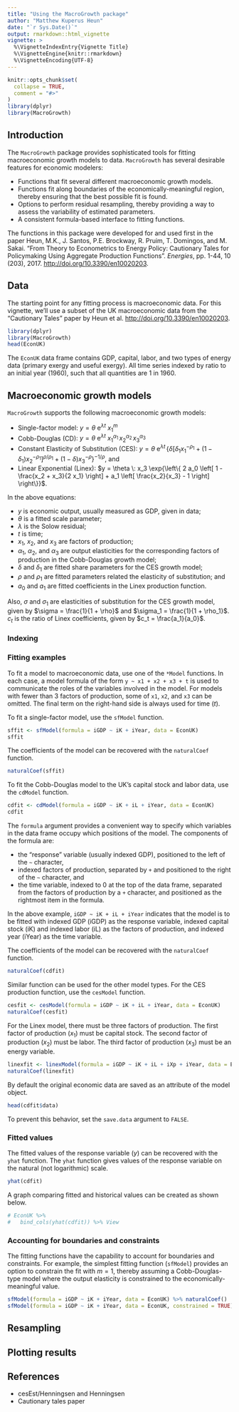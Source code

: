 ```yaml
---
title: "Using the MacroGrowth package"
author: "Matthew Kuperus Heun"
date: "`r Sys.Date()`"
output: rmarkdown::html_vignette
vignette: >
  %\VignetteIndexEntry{Vignette Title}
  %\VignetteEngine{knitr::rmarkdown}
  %\VignetteEncoding{UTF-8}
---
```


```r
knitr::opts_chunk$set(
  collapse = TRUE,
  comment = "#>"
)
library(dplyr)
library(MacroGrowth)
```

## Introduction

The `MacroGrowth` package provides sophisticated tools for fitting macroeconomic 
growth models to data.
`MacroGrowth` has several desirable features for economic modelers:

* Functions that fit several different macroeconomic growth models.
* Functions fit along 
boundaries of the economically-meaningful region, 
thereby ensuring that the best possible fit is found.
* Options to perform residual resampling, 
thereby providing a way to assess the variability of estimated parameters.
* A consistent formula-based interface to fitting functions.

The functions in this package were developed for and used first in the paper
Heun, M.K., J. Santos, P.E. Brockway, R. Pruim, T. Domingos, and M. Sakai.
"From Theory to Econometrics to Energy Policy: 
Cautionary Tales for Policymaking Using Aggregate Production Functions".
*Energies*, pp. 1-44, 10 (203), 2017.
<http://doi.org/10.3390/en10020203>.

## Data

The starting point for any fitting process is macroeconomic data.
For this vignette, we'll use a subset of the UK macroeconomic data 
from the "Cautionary Tales" paper by Heun et al. <http://doi.org/10.3390/en10020203>.

```r
library(dplyr)
library(MacroGrowth)
head(EconUK)
```

The `EconUK` data frame contains 
GDP, capital, labor, and two types of energy data
(primary exergy and useful exergy). 
All time series indexed by ratio to an initial year (1960),
such that all quantities are 1 in 1960.

## Macroeconomic growth models

`MacroGrowth` supports the following macroeconomic growth models:

* Single-factor model: $y = \theta \: \mathrm{e}^{\lambda t} \: x_1^m$
* Cobb-Douglas (CD): $y = \theta \: \mathrm{e}^{\lambda t} \: 
                          x_1^{\alpha_1} \, x_2^{\alpha_2} \, x_3^{\alpha_3}$
* Constant Elasticity of Substitution (CES):
          $y = \theta \: \mathrm{e}^{\lambda t} \, \left\{\delta \left[\delta_1 x_1^{-\rho_1}
                + (1-\delta_1)x_2^{-\rho_1} \right]^{\rho/\rho_1}
                + (1-\delta) x_3^{-\rho} \right\}^{-1/\rho}$, and 
* Linear Exponential (Linex): 
          $y = \theta \: x_3 \exp{\left\{ 2 a_0 \left[ 1 - \frac{x_2 + x_3}{2 x_1} \right] + 
                      a_1 \left[ \frac{x_2}{x_3} - 1 \right] \right\}}$.

In the above equations:

* $y$ is economic output, usually measured as GDP, given in data;
* $\theta$ is a fitted scale parameter;
* $\lambda$ is the Solow residual;
* $t$ is time;
* $x_1$, $x_2$, and $x_3$ are factors of production;
* $\alpha_1$, $\alpha_2$, and $\alpha_3$ are output elasticities 
for the corresponding factors of production
in the Cobb-Douglas growth model;
* $\delta$ and $\delta_1$ are fitted share parameters for the CES growth model;
* $\rho$ and $\rho_1$ are fitted parameters related the elasticity of substitution; and
* $a_0$ and $a_1$ are fitted coefficients in the Linex production function.

Also, 
$\sigma$ and $\sigma_1$ are elasticities of substitution for the CES growth model,
given by
$\sigma = \frac{1}{1 + \rho}$ and $\sigma_1 = \frac{1}{1 + \rho_1}$.
$c_t$ is the ratio of Linex coefficients,
given by 
$c_t = \frac{a_1}{a_0}$.


### Indexing



### Fitting examples

To fit a model to macroeconomic data, use one of the `*Model` functions.
In each case, a model formula of the form `y ~ x1 + x2 + x3 + t` 
is used to communicate  the roles of the variables involved in the model.
For models with fewer than 3 factors of production, some of `x1`, `x2`, and `x3` can
be omitted.  The final term on the right-hand side is always used for time ($t$).

To fit a single-factor model, use the `sfModel` function.

```r
sffit <- sfModel(formula = iGDP ~ iK + iYear, data = EconUK)
sffit
```

The coefficients of the model can be recovered with the `naturalCoef` function.

```r
naturalCoef(sffit)
```


To fit the Cobb-Douglas model to the UK's capital stock and labor data,
use the `cdModel` function.

```r
cdfit <- cdModel(formula = iGDP ~ iK + iL + iYear, data = EconUK)
cdfit
```
The `formula` argument provides a convenient way to specify which variables in the data frame
occupy which positions of the model.
The components of the formula are: 

* the "response" variable (usually indexed GDP), positioned to the left of the `~` character,
* indexed factors of production, separated by `+` and positioned to the right of the `~` character,
and  
* the time variable, indexed to 0 at the top of the data frame,
separated from the factors of production by a `+` character, and 
positioned as the rightmost item in the formula. 

In the above example, `iGDP ~ iK + iL + iYear` indicates that
the model is to be fitted with 
indexed GDP (iGDP) as the response variable,
indexed capital stock (iK) and indexed labor (iL) as the factors of production, and
indexed year (iYear) as the time variable.

The coefficients of the model can be recovered with the `naturalCoef` function.

```r
naturalCoef(cdfit)
```

Similar function can be used for the other model types. 
For the CES production function, use the `cesModel` function.

```r
cesfit <- cesModel(formula = iGDP ~ iK + iL + iYear, data = EconUK)
naturalCoef(cesfit)
```

For the Linex model, 
there must be three factors of production.
The first factor of production ($x_1$) must be capital stock.
The second factor of production ($x_2$) must be labor.
The third factor of production ($x_3$) must be an energy variable.

```r
linexfit <- linexModel(formula = iGDP ~ iK + iL + iXp + iYear, data = EconUK)
naturalCoef(linexfit)
```

By default the original economic data are saved 
as an attribute of the model object.

```r
head(cdfit$data)
```
To prevent this behavior, set the `save.data` argument to `FALSE`.


### Fitted values

The fitted values of the response variable ($y$) can be recovered with the `yhat` function.
The `yhat` function gives values of the response variable 
on the natural (not logarithmic) scale.

```r
yhat(cdfit)
```

A graph comparing fitted and historical values can be created as shown below.

```r
# EconUK %>% 
#   bind_cols(yhat(cdfit)) %>% View

```


### Accounting for boundaries and constraints

The fitting functions have the capability to account for boundaries and constraints.
For example, the simplest fitting function (`sfModel`)
provides an option to constrain the fit with $m = 1$,
thereby assuming a Cobb-Douglas-type model where the output elasticity 
is constrained to the economically-meaningful value.

```r
sfModel(formula = iGDP ~ iK + iYear, data = EconUK) %>% naturalCoef()
sfModel(formula = iGDP ~ iK + iYear, data = EconUK, constrained = TRUE) %>% naturalCoef()
```

## Resampling

## Plotting results

## References

* cesEst/Henningsen and Henningsen
* Cautionary tales paper



